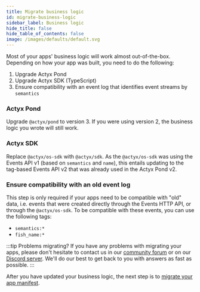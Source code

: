 ```yaml
---
title: Migrate business logic
id: migrate-business-logic
sidebar_label: Business logic
hide_title: false
hide_table_of_contents: false
image: /images/defaults/default.svg
---
```


Most of your apps' business logic will work almost out-of-the-box.
Depending on how your app was built, you need to do the following:

1. Upgrade Actyx Pond
2. Upgrade Actyx SDK (TypeScript)
3. Ensure compatibility with an event log that identifies event streams by `semantics`

### Actyx Pond

Upgrade `@actyx/pond` to version 3. 
If you were using version 2, the business logic you wrote will still work.

### Actyx SDK

Replace `@actyx/os-sdk` with `@actyx/sdk`.
As the `@actyx/os-sdk` was using the Events API v1 (based on `semantics` and `name`), this entails updating to the tag-based Events API v2 that was already used in the Actyx Pond v2.

### Ensure compatibility with an old event log

This step is only required if your apps need to be compatible with "old" data, i.e. events that were created directly through the Events HTTP API, or through the `@actyx/os-sdk`.
To be compatible with these events, you can use the following tags:

- `semantics:*`
- `fish_name:*`

:::tip Problems migrating?
If you have any problems with migrating your apps, please don't hesitate to contact us in our [community forum](https://community.actyx.com) or on our [Discord server](https://discord.gg/262yJhc). We'll do our best to get back to you with answers as fast as possible.
:::

After you have updated your business logic, the next step is to [migrate your app manifest](./migrate-app-manifest).
